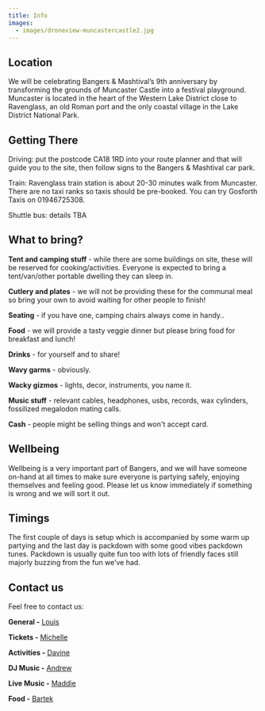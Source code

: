 ```yaml
---
title: Info
images:
  - images/droneview-muncastercastle2.jpg
---
```

## Location

We will be celebrating Bangers & Mashtival’s 9th anniversary by transforming the grounds of Muncaster Castle into a festival playground. Muncaster is located in the heart of the Western Lake District close to Ravenglass, an old Roman port and the only coastal village in the Lake District National Park. 

## Getting There

Driving: put the postcode CA18 1RD into your route planner and that will guide you to the site, then follow signs to the Bangers & Mashtival car park. 

T﻿rain: Ravenglass train station is about 20-30 minutes walk from Muncaster. There are no taxi ranks so taxis should be pre-booked. You can try Gosforth Taxis on 01946725308.

S﻿huttle bus: details TBA

## What to bring?

**Tent and camping stuff** - while there are some buildings on site, these will be reserved for cooking/activities. Everyone is expected to bring a tent/van/other portable dwelling they can sleep in.

**Cutlery and plates** - we will not be providing these for the communal meal so bring your own to avoid waiting for other people to finish!

**Seating** - if you have one, camping chairs always come in handy..

**Food** - we will provide a tasty veggie dinner but please bring food for breakfast and lunch!

**Drinks** - for yourself and to share!

**Wavy garms** - obviously.

**Wacky gizmos** - lights, decor, instruments, you name it. 

**Music stuff** - relevant cables, headphones, usbs, records, wax cylinders, fossilized megalodon mating calls.

**Cash** - people might be selling things and won't accept card.

## Wellbeing

Wellbeing is a very important part of Bangers, and we will have someone on-hand at all times to make sure everyone is partying safely, enjoying themselves and feeling good. Please let us know immediately if something is wrong and we will sort it out.

## Timings

The first couple of days is setup which is accompanied by some warm up partying and the last day is packdown with some good vibes packdown tunes. Packdown is usually quite fun too with lots of friendly faces still majorly buzzing from the fun we’ve had.

## Contact us

Feel free to contact us:

**General -** [Louis](https://www.facebook.com/louischaman/)

**Tickets -** [Michelle](https://www.facebook.com/michmichmichmichmichmich)

**Activities -** [Davine](https://www.facebook.com/intergalacticspacekitten)

**DJ Music -** [Andrew](https://www.instagram.com/ac1dvicious303/)

**Live Music -** [Maddie](https://www.facebook.com/maddie.purefoy)

**Food -** [Bartek](https://www.facebook.com/bartek.dziamski.7)
